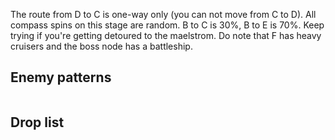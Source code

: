 {{Map/Header}}
{{Map/Info
|en = Coastal Refinery Zone
|jp = 製油所地帯沿岸
|romaji = Sēyujo-chitai engan
|strategy_name = Maritime Convoy Tactics
|strategy_name_ja = 海上護衛作戦
|strategy_info = Protect the supply lines from our coastal refineries!
|strategy_info_ja = 製油所地帯沿岸部の<br>海上輸送ラインを防衛せよ！
|exp_ship = 80
|exp_hq = 30
|exp_hq_boss = 260
}}
{{MapBranchingTable
|expand = true
|id = 1-3
|0 -> A, B/storm = * Random 50%/50% chance

|B/storm -> C/resource = * 30% chance
|B/storm -> E = * 70% chance

|C/resource -> F = * Fixed route

|D/resource -> G, C/resource = * Random 50%/50% chance
}}
The route from D to C is one-way only (you can not move from C to D). All compass spins on this stage are random. B to C is 30%, B to E is 70%. Keep trying if you're getting detoured to the maelstrom. Do note that F has heavy cruisers and the boss node has a battleship.
{{SectionEnd}}
==Enemy patterns==
{{Section}}

{{Map/Image|
{{Map/ImageNode|A|x=266|y=80}}
{{Map/ImageNode|B|x=216|y=219}}
{{Map/ImageNode|D|x=441|y=147}}
{{Map/ImageNode|C|x=362|y=205}}
{{Map/ImageNode|E|x=310|y=293}}
{{Map/ImageNode|F|x=422|y=305}}
{{Map/ImageNode|G|x=556|y=282}}
}}
<div class="scrollable" style="width:800px;max-height:400px;overflow:auto;">
{{Map/Nodes|name=敵前衛艦隊
|A
|Normal
|{{Formation|Line Ahead}}
|Light Cruiser Ho-Class
|Destroyer Ha-Class
|Destroyer Ha-Class
|-
|A
|Normal
|{{Formation|Line Ahead}}
|Light Cruiser Ho-Class
|Destroyer I-Class
|Destroyer I-Class
|-
|A
|Normal
|{{Formation|Line Ahead}}
|Light Cruiser He-Class
|Destroyer Ha-Class
|Destroyer Ro-Class
|Destroyer Ro-Class
}}
{{NodeInfo
|B
|Storm
|Ammo
|8-10-14-15-20
}}
{{NodeInfo
|C
|Resource
|Fuel
|10-15-30
}}
{{NodeInfo
|D
|Resource
|Fuel
|10-15-25-30
}}
{{Map/Nodes|name=敵前衛艦隊
|E
|Normal
|{{Formation|Line Ahead}}
|Light Cruiser Ho-Class
|Destroyer Ha-Class
|Destroyer Ha-Class
|-
|E
|Normal
|{{Formation|Line Ahead}}
|Light Cruiser Ho-Class
|Destroyer I-Class
|Destroyer I-Class
|-
|E
|Normal
|{{Formation|Line Ahead}}
|Light Cruiser He-Class
|Destroyer Ha-Class
|Destroyer Ro-Class
|Destroyer Ro-Class

}}
{{Map/Nodes|name=敵支援艦隊
|F
|Normal
|{{Formation|Line Ahead}}
|Heavy Cruiser Ri-Class
|Destroyer I-Class
|Destroyer I-Class
|Destroyer I-Class
|-
|F
|Normal
|{{Formation|Double Line}}
|Heavy Cruiser Ri-Class
|Heavy Cruiser Ri-Class
|Destroyer Ro-Class
|Destroyer Ro-Class
|-
|F
|Normal
|{{Formation|Double Line}}
|Heavy Cruiser Ri-Class
|Torpedo Cruiser Chi-Class
|Destroyer Ro-Class
|Destroyer Ro-Class
}}
{{Map/Nodes|name=敵主力艦隊
|G
|Boss
|{{Formation|Line Ahead}}{{Formation|Double Line}}
|Battleship Ru-Class
|Torpedo Cruiser Chi-Class
|Light Cruiser He-Class
|Destroyer I-Class
|Destroyer I-Class
|-
|G
|Boss
|{{Formation|Line Ahead}}
|Battleship Ru-Class
|Torpedo Cruiser Chi-Class
|Light Cruiser He-Class
|Destroyer Ro-Class
|Destroyer Ro-Class
}}
</div> <!-- overflow -->
{{SectionEnd}}
==Drop list==
<!--
AUTOGENERATED, leave a comment on this subpage if you have found any issues
(incorrect or missing info, non-optimal order, etc.)
-->
{{Section}}
{{Map/Drops
|regular = true
|no_legend = true
|filter_button = true
|nodes = A, E, F, G
|boss = G
|Akagi: F
|Akatsuki: A, E, F
|Akebono: A, E, F
|Aoba: A, G
|Arare: A, E, F, G
|Arashio: A, E, F
|Ayanami: A, G
|Chitose: A, E, F, G
|Chiyoda: A, E, F, G
|Fubuki: G
|Fumizuki: A, E, F
|Furutaka: G
|Hatsuharu: A, E, F, G
|Hatsushimo: A, E, F, G
|Hatsuyuki: A, E, F
|Hibiki: A, E, F, G
|Houshou: A, G
|Ikazuchi: A, E, F, G
|Inazuma: A, E, F, G
|Isonami: A, E, F, G
|Isuzu: A, E, F, G
|Jintsuu: A, E, F, G
|Kako: G
|Kasumi: A, F
|Kikuzuki: A, E, F, G
|Kinugasa: G
|Kisaragi: A, E, F, G
|Kiso: A, E, F, G
|Kitakami: G
|Kuma: G
|Kuroshio: A, E, F, G
|Michishio: A, E, F
|Mikazuki: A, E, F, G
|Miyuki: A, F, G
|Mochizuki: A, E, F, G
|Murakumo: G
|Murasame: A, E, F, G
|Mutsuki: A, E, F
|Nagara: A, E, F, G
|Nagatsuki: A, E, F
|Naka: A, E, F, G
|Natori: A, E, F, G
|Nenohi: A, F, G
|Oboro: A, E, F, G
|Ooshio: A, E, F, G
|Samidare: G
|Satsuki: A, E, F
|Sazanami: G
|Sendai: A, E, F, G
|Shigure: A, E, F, G
|Shikinami: A, E, F, G
|Shiranui: A, E, F, G
|Shiratsuyu: A, E, F, G
|Shirayuki: A, F, G
|Suzukaze: A, E, F, G
|Tama: A, E, F, G
|Tatsuta: G
|Tenryuu: G
|Ushio: E, G
|Wakaba: A, E, F, G
|Yura: A, E, F, G
|Yuubari: G
|Yuudachi: A, E, F, G

}}
{{SectionEnd}}